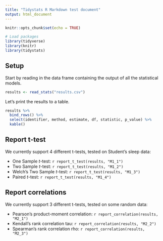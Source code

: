 ```yaml
---
title: "Tidystats R Markdown test document"
output: html_document
---
```


```r
knitr::opts_chunk$set(echo = TRUE)

# Load packages
library(tidyverse)
library(knitr)
library(tidystats)
```

## Setup

Start by reading in the data frame containing the output of all the statistical models.

```r
results <- read_stats("results.csv")
```

Let's print the results to a table.

```r
results %>%
  bind_rows() %>%
  select(identifier, method, estimate, df, statistic, p_value) %>%
  kable()
```

## Report t-test

We currently support 4 different t-tests, tested on Student's sleep data:

- One Sample *t*-test: `r report_t_test(results, "M1_1")`
- Two Sample *t*-test: `r report_t_test(results, "M1_2")`
- Welch's Two Sample *t*-test: `r report_t_test(results, "M1_3")`
- Paired *t*-test: `r report_t_test(results, "M1_4")`

## Report correlations

We currently support 3 different t-tests, tested on some random data:

- Pearson's product-moment correlation: `r report_correlation(results, "M2_1")`
- Kendall's rank correlation tau: `r report_correlation(results, "M2_2")`
- Spearman's rank correlation rho: `r report_correlation(results, "M2_3")`